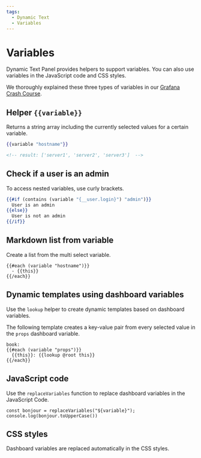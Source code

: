 ```yaml
---
tags:
  - Dynamic Text
  - Variables
---
```



# Variables

Dynamic Text Panel provides helpers to support variables. You can also use variables in the JavaScript code and CSS styles.

We thoroughly explained these three types of variables in our [Grafana Crash Course](/grafana/variables).

## Helper `{{variable}}`

Returns a string array including the currently selected values for a certain variable.

```handlebars
{{variable "hostname"}}

<!-- result: ['server1', 'server2', 'server3']  -->
```

## Check if a user is an admin

To access nested variables, use curly brackets.

```handlebars
{{#if (contains (variable "{__user.login}") "admin")}}
  User is an admin
{{else}}
  User is not an admin
{{/if}}
```

## Markdown list from variable

Create a list from the multi select variable.

```
{{#each (variable "hostname")}}
  - {{this}}
{{/each}}
```

## Dynamic templates using dashboard variables

Use the `lookup` helper to create dynamic templates based on dashboard variables.

The following template creates a key-value pair from every selected value in the `props` dashboard variable.

```
book:
{{#each (variable "props")}}
  {{this}}: {{lookup @root this}}
{{/each}}
```

## JavaScript code

Use the `replaceVariables` function to replace dashboard variables in the JavaScript Code.

```
const bonjour = replaceVariables("${variable}");
console.log(bonjour.toUpperCase())
```

## CSS styles

Dashboard variables are replaced automatically in the CSS styles.
